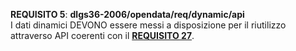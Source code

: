 ::: {#req-5 .callout-important appearance="simple" icon=false}
[**REQUISITO 5**]{.testo-rosso}: **dlgs36-2006/opendata/req/dynamic/api**<br>
I dati dinamici DEVONO essere messi a disposizione per il riutilizzo attraverso API coerenti con il [**REQUISITO 27**](capitolo-7.qmd#rec-27){.testo-rosso}.
:::
